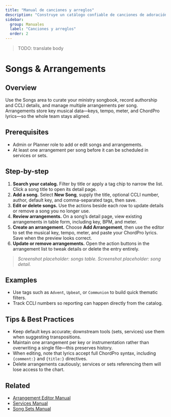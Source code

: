 ```yaml
---
title: "Manual de canciones y arreglos"
description: "Construye un catálogo confiable de canciones de adoración y mantén los arreglos sincronizados."
sidebar:
  group: Manuales
  label: "Canciones y arreglos"
  order: 2
---
```

> TODO: translate body

# Songs & Arrangements

## Overview
Use the Songs area to curate your ministry songbook, record authorship and CCLI details, and manage multiple arrangements per song. Arrangements store key musical data—keys, tempo, meter, and ChordPro lyrics—so the whole team stays aligned.

## Prerequisites
- Admin or Planner role to add or edit songs and arrangements.
- At least one arrangement per song before it can be scheduled in services or sets.

## Step-by-step
1. **Search your catalog.** Filter by title or apply a tag chip to narrow the list. Click a song title to open its detail page.
2. **Add a song.** Select **New Song**, supply the title, optional CCLI number, author, default key, and comma-separated tags, then save.
3. **Edit or delete songs.** Use the actions beside each row to update details or remove a song you no longer use.
4. **Review arrangements.** On a song’s detail page, view existing arrangements in table form, including key, BPM, and meter.
5. **Create an arrangement.** Choose **Add Arrangement**, then use the editor to set the musical key, tempo, meter, and paste your ChordPro lyrics. Save when the preview looks correct.
6. **Update or remove arrangements.** Open the action buttons in the arrangement list to tweak details or delete the entry entirely.

> _Screenshot placeholder: songs table._
> _Screenshot placeholder: song detail._

## Examples
- Use tags such as `Advent`, `Upbeat`, or `Communion` to build quick thematic filters.
- Track CCLI numbers so reporting can happen directly from the catalog.

## Tips & Best Practices
- Keep default keys accurate; downstream tools (sets, services) use them when suggesting transpositions.
- Maintain one arrangement per key or instrumentation rather than overwriting a single file—this preserves history.
- When editing, note that lyrics accept full ChordPro syntax, including `{comment:}` and `{title:}` directives.
- Delete arrangements cautiously; services or sets referencing them will lose access to the chart.

## Related
- [Arrangement Editor Manual](./arrangement-editor)
- [Services Manual](./services)
- [Song Sets Manual](./song-sets)
